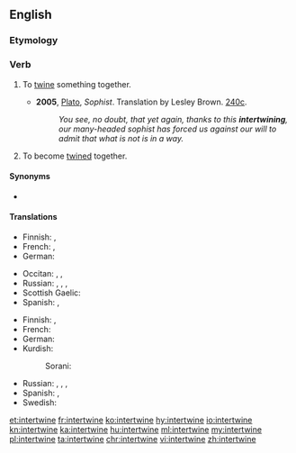==English==

===Etymology===
{{prefix|inter|twine|lang=en}}

===Verb===
{{en-verb|intertwin}}

# {{lb|en|transitive}} To [[twine]] something together.
#* '''2005''', [[w:Plato|Plato]], ''Sophist''. Translation by Lesley Brown. [[w:Stephanus pagination|240c]].
#*: ''You see, no doubt, that yet again, thanks to this '''intertwining''', our many-headed sophist has forced us against our will to admit that what is not is in a way.''
# {{lb|en|intransitive}} To become [[twine]]d together.

====Synonyms====
* {{sense|twine around each other}} {{l|en|entwine}}

====Translations====
{{trans-top|To twine something together}}
* Finnish: {{t|fi|kietoa}}, {{t+|fi|punoa}}
* French: {{t+|fr|enchevêtrer}}, {{t+|fr|entrelacer}}
* German: {{t+|de|verflechten}}
{{trans-mid}}
* Occitan: {{t|oc|entrelaçar}}, {{t+|oc|trenar}}, {{t|oc|natar}}
* Russian: {{t+|ru|переплета́ть|impf}}, {{t+|ru|переплести́|pf}}, {{t+|ru|сплета́ть|impf}}, {{t+|ru|сплести́|pf}}
* Scottish Gaelic: {{t|gd|eadar-thoinn}}
* Spanish: {{t+|es|entretejer}}, {{t+|es|entrelazar}}
{{trans-bottom}}

{{trans-top|To become twined together}}
* Finnish: {{t|fi|kietoutua}}, {{t|fi|punoutua}}
* French: {{t+|fr|entrelacer|alt=s'entrelacer}}
* German: {{t+|de|verflechten|alt=sich verflechten}}
* Kurdish:
*: Sorani: {{t|ku|تێکخستن|tr=tékxistin|sc=ku-Arab}}
{{trans-mid}}
* Russian: {{t+|ru|переплета́ться|impf}}, {{t+|ru|переплести́сь|pf}}, {{t+|ru|сплета́ться|impf}}, {{t+|ru|сплести́сь|pf}}
* Spanish: {{t|es|entretejerse}}, {{t|es|entrelazarse}}
* Swedish: {{t|sv|sammanflätas}}
{{trans-bottom}}

[[et:intertwine]]
[[fr:intertwine]]
[[ko:intertwine]]
[[hy:intertwine]]
[[io:intertwine]]
[[kn:intertwine]]
[[ka:intertwine]]
[[hu:intertwine]]
[[ml:intertwine]]
[[my:intertwine]]
[[pl:intertwine]]
[[ta:intertwine]]
[[chr:intertwine]]
[[vi:intertwine]]
[[zh:intertwine]]